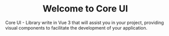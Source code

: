 
<Meta title="Core UI/Welcome" />

<h1 align="center">Welcome to Core UI</h1>

Core UI - Library write in Vue 3 that will assist you in your project, 
providing visual components to facilitate the development of your application.
